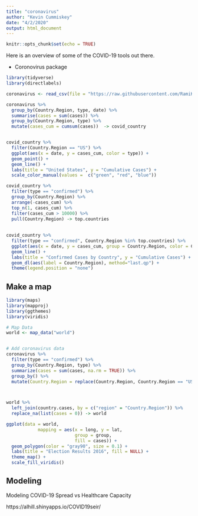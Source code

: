 ```yaml
---
title: "coronavirus"
author: "Kevin Cummiskey"
date: "4/2/2020"
output: html_document
---
```


```r
knitr::opts_chunk$set(echo = TRUE)
```


Here is an overview of some of the COVID-19 tools out there.

* Coronovirus package

```r
library(tidyverse)
library(directlabels)

coronavirus <- read_csv(file = "https://raw.githubusercontent.com/RamiKrispin/coronavirus-csv/master/coronavirus_dataset.csv")

coronavirus %>% 
  group_by(Country.Region, type, date) %>% 
  summarise(cases = sum(cases)) %>% 
  group_by(Country.Region, type) %>% 
  mutate(cases_cum = cumsum(cases))  -> covid_country


covid_country %>% 
  filter(Country.Region == "US") %>% 
  ggplot(aes(x = date, y = cases_cum, color = type)) +
  geom_point() +
  geom_line() +
  labs(title = "United States", y = "Cumulative Cases") +
  scale_color_manual(values =  c("green", "red", "blue"))

covid_country %>% 
  filter(type == "confirmed") %>% 
  group_by(Country.Region) %>% 
  arrange(-cases_cum) %>% 
  top_n(1, cases_cum) %>% 
  filter(cases_cum > 10000) %>% 
  pull(Country.Region) -> top.countries
  
  
covid_country %>% 
  filter(type == "confirmed", Country.Region %in% top.countries) %>% 
  ggplot(aes(x = date, y = cases_cum, group = Country.Region, color = Country.Region)) +
  geom_line() +
  labs(title = "Confirmed Cases by Country", y = "Cumulative Cases") +
  geom_dl(aes(label = Country.Region), method="last.qp") +
  theme(legend.position = "none")
```

## Make a map

```r

library(maps)
library(mapproj)
library(ggthemes)
library(viridis)

# Map Data
world <- map_data("world")


# Add coronavirus data
coronavirus %>% 
  filter(type == "confirmed") %>% 
  group_by(Country.Region, type) %>%
  summarize(cases = sum(cases, na.rm = TRUE)) %>% 
  group_by() %>% 
  mutate(Country.Region = replace(Country.Region, Country.Region == "US","USA")) -> country.cases



world %>% 
  left_join(country.cases, by = c("region" = "Country.Region")) %>% 
  replace_na(list(cases = 0)) -> world

ggplot(data = world,
            mapping = aes(x = long, y = lat,
                          group = group,
                          fill = cases)) + 
  geom_polygon(color = "gray90", size = 0.1) +
  labs(title = "Election Results 2016", fill = NULL) +
  theme_map() +
  scale_fill_viridis()
```

## Modeling

Modeling COVID-19 Spread vs Healthcare Capacity

https://alhill.shinyapps.io/COVID19seir/


